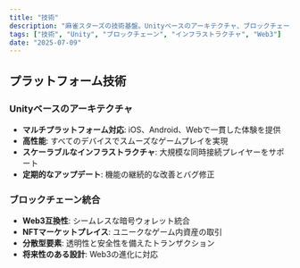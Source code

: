```yaml
---
title: "技術"
description: "麻雀スターズの技術基盤。Unityベースのアーキテクチャ、ブロックチェーン統合、スケーラブルなインフラストラクチャについて説明します。"
tags: ["技術", "Unity", "ブロックチェーン", "インフラストラクチャ", "Web3"]
date: "2025-07-09"
---
```


## プラットフォーム技術

### Unityベースのアーキテクチャ
- **マルチプラットフォーム対応**: iOS、Android、Webで一貫した体験を提供
- **高性能**: すべてのデバイスでスムーズなゲームプレイを実現
- **スケーラブルなインフラストラクチャ**: 大規模な同時接続プレイヤーをサポート
- **定期的なアップデート**: 機能の継続的な改善とバグ修正

### ブロックチェーン統合
- **Web3互換性**: シームレスな暗号ウォレット統合
- **NFTマーケットプレイス**: ユニークなゲーム内資産の取引
- **分散型要素**: 透明性と安全性を備えたトランザクション
- **将来性のある設計**: Web3の進化に対応